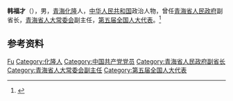 {{Otheruses|other=名为韩福才的其他人物|韩福才}}

'''韩福才'''（{{bd|1929年<ref>{{Cite book|title=中国共产党人名大辞典|author=盛平主编|publisher=中国国际广播出版社|year=1991|isbn=|location=北京|pages=}}</ref>或1930年|}}），男，[[青海|青海]][[化隆|化隆]]人，[[中华人民共和国|中华人民共和国]]政治人物，曾任[[青海省人民政府|青海省人民政府]]副省长，[[青海省人大常委会|青海省人大常委会]]副主任，[[第五届全国人大代表|第五届全国人大代表]]。<ref>{{Cite book|title=中华人民共和国职官志|author=何虎生, 李耀东, 向常福主编|publisher=中国社会出版社|year=2003|isbn=9787800883934|location=北京|pages=}}</ref>

== 参考资料 ==
{{reflist}}

{{中国人物小作品}}

{{Authority control}}
{{DEFAULTSORT:Han韩}}
[[Category:韩姓|Fu]]
[[Category:化隆人|Category:化隆人]]
[[Category:中国共产党党员|Category:中国共产党党员]]
[[Category:青海省人民政府副省长|Category:青海省人民政府副省长]]
[[Category:青海省人大常委会副主任|Category:青海省人大常委会副主任]]
[[Category:第五届全国人大代表|Category:第五届全国人大代表]]